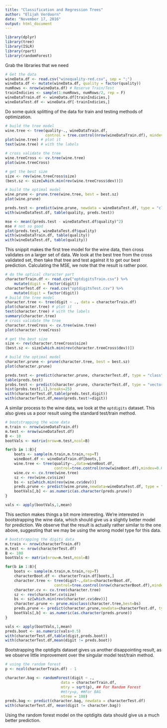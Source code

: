 ```yaml
---
title: "Classification and Regression Trees"
author: "Elijah Verdoorn"
date: "November 17, 2016"
output: html_document
---
```


```r
library(dplyr)
library(tree)
library(ISLR)
library(rpart)
library(randomForest)
```
Grab the libraries that we need

```r
# Get the data
wineData.df <- read.csv("winequality-red.csv", sep = ";")
wineData.df <- mutate(wineData.df, quality = factor(quality))
numRows <- nrow(wineData.df) # Reserve Train/Test
trainIndicies <- sample(1:numRows, numRows/2, rep = F)
wineDataTrain.df <- wineData.df[trainIndicies,] 
wineDataTest.df <- wineData.df[-trainIndicies,] 
```
Do some quick splitting of the data for train and testing methods of optimization.

```r
# build the tree model
wine.tree <- tree(quality~., wineDataTrain.df,
                  control = tree.control(nrow(wineDataTrain.df), mindev=0.001))
plot(wine.tree) # plot it
text(wine.tree) # with the labels

# cross validate the tree
wine.treeCross <- cv.tree(wine.tree)
plot(wine.treeCross)

# get the best size
size <- rev(wine.treeCross$size)
(best.sz <- size[which.min(rev(wine.treeCross$dev))])

# build the optimal model
wine.prune <- prune.tree(wine.tree, best = best.sz)
plot(wine.prune)

preds.test <- predict(wine.prune, newdata = wineDataTest.df, type = "class")
with(wineDataTest.df, table(quality, preds.test))

mse <- mean((preds.test - wineDataTest.df$quality)^2)
mse # not so good
plot(preds.test, wineDataTest.df$quality)
with(wineDataTrain.df, table(quality))
with(wineDataTest.df, table(quality))
```
This snippit makes the first tree model for the wine data, then cross validates on a larger set of data. We look at the best tree from the cross validated set, then take that tree and test against it to get our best prediction. Calculating the MSE, we note that the result is rather poor.

```r
# do the optical character part
characterTrain.df <- read.csv("optdigitsTrain.csv") %>% 
    mutate(digit = factor(digit))
characterTest.df <- read.csv("optdigitsTest.csv") %>% 
    mutate(digit = factor(digit))
# build the tree model
character.tree <- tree(digit ~ ., data = characterTrain.df)
plot(character.tree) # plot it
text(character.tree) # with the labels
summary(character.tree)
# cross validate the tree
character.treeCross <- cv.tree(wine.tree)
plot(character.treeCross)

# get the best size
size <- rev(character.treeCross$size)
(best.sz <- size[which.min(rev(character.treeCross$dev))])

# build the optimal model
character.prune <- prune(character.tree, best = best.sz)
plot(character.prune)

preds.test <- predict(character.prune, characterTest.df, type = "class")
table(preds.test)
probs.test <- predict(character.prune, characterTest.df, type = "vector")
hist(probs.test[,1],breaks=25)
with(characterTest.df,table(preds.test,digit))
with(characterTest.df,mean(preds.test!=digit))
```
A similar process to the wine data, we look at the `optdigits` dataset. This also gives us a poor result using the standard test/train method.

```r
# bootstrapping the wine data  
m.train <- nrow(wineDataTrain.df)
m.test <- nrow(wineDataTest.df)
B <- 10
bootVals <- matrix(nrow=m.test,ncol=B)

for(b in 1:B){
    boots <- sample(m.train,m.train,rep=T)
    wineBoot.df <- wineDataTrain.df[boots,]
    wine.tree <- tree(quality~.,data=wineBoot.df,
                      control=tree.control(nrow(wineBoot.df),mindev=0.005))
    wine.cv <- cv.tree(wine.tree)
    sz <- rev(wine.cv$size)
    bs <- sz[which.min(rev(wine.cv$dev))]
    preds.prune <- predict(wine.prune,newdata=wineDataTest.df, type = "class", best = bs)
    bootVals[,b] <- as.numeric(as.character(preds.prune))
}

vals <- apply(bootVals,1,mean)
```
This section makes things a bit more interesting. We're interested in bootstrapping the wine data, which should give us a slightly better model for prediction. We observe that the result is actually rather similar to the one above, suggesting that we may be using the wrong model type for this data.

```r
# bootstrapping the digits data
m.train <- nrow(characterTrain.df)
m.test <- nrow(characterTest.df)
B <- 100
bootVals <- matrix(nrow=m.test,ncol=B)

for(b in 1:B){
    boots <- sample(m.train,m.train,rep=T)
    characterBoot.df <- characterTrain.df[boots,]
    character.tree <- tree(digit~.,data=characterBoot.df,
                      control=tree.control(nrow(characterBoot.df),mindev=0.005))
    character.cv <- cv.tree(character.tree)
    sz <- rev(character.cv$size)
    bs <- sz[which.min(rev(character.cv$dev))]
    character.prune <- prune.misclass(character.tree,best=bs)
    preds.prune <- predict(character.prune,newdata=characterTest.df, type = "class", best = bs)
    bootVals[,b] <- as.numeric(as.character(preds.prune))
}

vals <- apply(bootVals,1,mean)
preds.boot <- as.numeric(vals>0.5)
with(characterTest.df,table(digit,preds.boot))
with(characterTest.df,mean(digit != preds.boot))
```
Bootstrapping the optdigits dataset gives us another disappointing result, as we observe little improvement over the singular model test/train method.

```r
# using the random forest
p <- ncol(characterTrain.df) - 1

character.bag <- randomForest(digit ~ .,
                         data = characterTrain.df,
                         mtry = sqrt(p), ## For Random Forest
                         #mtry=p, ##For BAG
                         ntree = 100)
preds.bag <- predict(character.bag, newdata = characterTest.df)
with(characterTest.df, mean(digit != character.bag))
```
Using the random forest model on the optdigits data should give us a much better prediction.